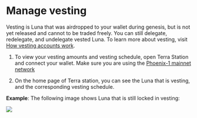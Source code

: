 # Manage vesting

Vesting is Luna that was airdropped to your wallet during genesis, but is not yet released and cannot to be traded freely. You can still delegate, redelegate, and undelegate vested Luna. To learn more about vesting, visit [How vesting accounts work](../../develop/vesting.mdx).

1. To view your vesting amounts and vesting schedule, open Terra Station and connect your wallet. Make sure you are using the [Phoenix-1 mainnet network](./networks.mdx)

2. On the home page of Terra station, you can see the Luna that is vesting, and the corresponding vesting schedule.

**Example**: The following image shows Luna that is still locked in vesting:

<img className="readme-img-lg" src="/img/screens/vesting.png" />
